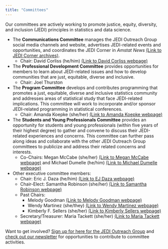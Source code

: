 ```yaml
---
title: "Committees"
---
```


Our committees are actively working to promote justice, equity, diversity, and inclusion (JEDI) principles in statistics and data science. 

* The **Communications Committee** manages the JEDI Outreach Group social media channels and website, advertises JEDI-related events and opportunities, and coordinates the JEDI Corner in *Amstat News* [(Link to JEDI Corner archives)](jedi-corner.qmd).
  + Chair: David Corliss (he/him) [(Link to David Corliss webpage)](https://www.peace-work.org/)
  <br>

* The **Professional Development Committee** provides opportunities for members to learn about JEDI-related issues and how to develop communities that are just, equitable, diverse and inclusive.
  + Chair: Joel Thurston

* The **Program Committee** develops and contributes programming that promotes a just, equitable, diverse and inclusive statistics community and addresses areas of statistical study that face JEDI-related implications. This committee will work to incorporate and/or sponsor JEDI-related programming in statistical conferences.
  + Chair: Amanda Koepke (she/her) [(Link to Amanda Koepke webpage)](https://www.linkedin.com/in/amandakoepke/)

* The **Students and Young Professionals Committee** provides an opportunity for students and young professionals (within five years of their highest degree) to gather and convene to discuss their JEDI-related experiences and concerns. This committee can further pass along ideas and collaborate with the other JEDI Outreach Group committees to publicize and address their related concerns and interests.
  + Co-Chairs: Megan McCabe (she/her) [(Link to Megan McCabe webpage)](https://www.linkedin.com/in/megan-mccabe-b80040144/) and Michael Dumelle (he/him) [(Link to Michael Dumelle webpage)](https://michaeldumelle.github.io/)

* Other executive committee members:
  + Chair: Eric J. Daza (he/him) [(Link to EJ Daza webpage)](https://ericjdaza.github.io/)
  + Chair-Elect: Samantha Robinson (she/her) [(Link to Samantha Robinson webpage)](https://human-environmental-sciences.uark.edu/people/faculty/uid/sewrob/name/Samantha+Elizabeth+Robinson/)
  + Past Chairs:
    - Melody Goodman [(Link to Melody Goodman webpage)](https://publichealth.nyu.edu/faculty/melody-goodman)
    - Wendy Martinez (she/they) [(Link to Wendy Martinez webpage)](https://www.linkedin.com/in/martinez-wendy-483b0112/)
    - Kimberly F. Sellers (she/her) [(Link to Kimberly Sellers webpage)](https://www.kimflaggsellers.com/about)

  + Secretary/Treasurer: Maria Tackett (she/her) [(Link to Maria Tackett webpage)](https://maria-tackett.netlify.app/)

Want to get involved? [Sign up for here for the JEDI Outreach Group](get-involved.qmd) and [check out our newsletter](weekly-newsletter.qmd) for opportunities to contribute to committee activities. 

